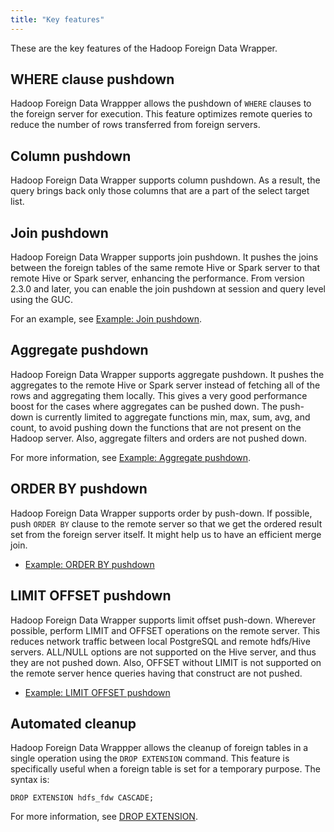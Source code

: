 ```yaml
---
title: "Key features"
---
```


These are the key features of the Hadoop Foreign Data Wrapper.

## WHERE clause pushdown

Hadoop Foreign Data Wrappper allows the pushdown of `WHERE` clauses to the foreign server for execution. This feature optimizes remote queries to reduce the number of rows transferred from foreign servers.

## Column pushdown

Hadoop Foreign Data Wrapper supports column pushdown. As a result, the query brings back only those columns that are a part of the select target list.

## Join pushdown

Hadoop Foreign Data Wrapper supports join pushdown. It pushes the joins between the foreign tables of the same remote Hive or Spark server to that remote Hive or Spark server, enhancing the performance. From version 2.3.0 and later, you can enable the join pushdown at session and query level using the GUC.

For an example, see [Example: Join pushdown](10a_example_join_pushdown).

## Aggregate pushdown

Hadoop Foreign Data Wrapper supports aggregate pushdown. It pushes the aggregates to the remote Hive or Spark server instead of fetching all of the rows and aggregating them locally. This gives a very good performance boost for the cases where aggregates can be pushed down. The push-down is currently limited to aggregate functions min, max, sum, avg, and count, to avoid pushing down the functions that are not present on the Hadoop server. Also, aggregate filters and orders are not pushed down.

For more information, see [Example: Aggregate pushdown](10b_example_aggregate_pushdown).

## ORDER BY pushdown

Hadoop Foreign Data Wrapper supports order by push-down. If possible, push `ORDER BY` clause to the remote server so that we get the ordered result set from the foreign server itself. It might help us to have an efficient merge join. 

- [Example: ORDER BY pushdown](10c_example_order_by_push_down)

## LIMIT OFFSET pushdown

Hadoop Foreign Data Wrapper supports limit offset push-down. Wherever possible, perform LIMIT and OFFSET operations on the remote server. This reduces network traffic between local PostgreSQL and remote hdfs/Hive servers. ALL/NULL options are not supported on the Hive server, and thus they are not pushed down. Also, OFFSET without LIMIT is not supported on the remote server hence queries having that construct are not pushed.

- [Example: LIMIT OFFSET pushdown](10d_example_limit_offset_push_down)

## Automated cleanup

Hadoop Foreign Data Wrappper allows the cleanup of foreign tables in a single operation using the `DROP EXTENSION` command. This feature is specifically useful when a foreign table is set for a temporary purpose. The syntax is:

`DROP EXTENSION hdfs_fdw CASCADE;`

For more information, see [DROP EXTENSION](https://www.postgresql.org/docs/current/sql-dropextension.html).
